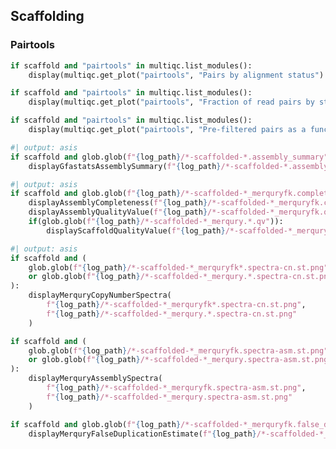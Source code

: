 ::::: {.content-visible when-meta="scaffold"}

## Scaffolding

### Pairtools

```python
if scaffold and "pairtools" in multiqc.list_modules():
    display(multiqc.get_plot("pairtools", "Pairs by alignment status").show())
```

```python
if scaffold and "pairtools" in multiqc.list_modules():
    display(multiqc.get_plot("pairtools", "Fraction of read pairs by strand orientation").show())
```

```python
if scaffold and "pairtools" in multiqc.list_modules():
    display(multiqc.get_plot("pairtools", "Pre-filtered pairs as a function of genomic separation (in detail)").show())
```

```python
#| output: asis
if scaffold and glob.glob(f"{log_path}/*-scaffolded-*.assembly_summary"):
    displayGfastatsAssemblySummary(f"{log_path}/*-scaffolded-*.assembly_summary")
```

```python
#| output: asis
if scaffold and glob.glob(f"{log_path}/*-scaffolded-*_merquryfk.completeness.stats"):
    displayAssemblyCompleteness(f"{log_path}/*-scaffolded-*_merquryfk.completeness.stats")
    displayAssemblyQualityValue(f"{log_path}/*-scaffolded-*_merquryfk.qv")
    if(glob.glob(f"{log_path}/*-scaffolded-*_merqury.*.qv")):
        displayScaffoldQualityValue(f"{log_path}/*-scaffolded-*_merqury.*.qv")
```

```python
#| output: asis
if scaffold and (
    glob.glob(f"{log_path}/*-scaffolded-*_merquryfk*.spectra-cn.st.png")
    or glob.glob(f"{log_path}/*-scaffolded-*_merqury.*.spectra-cn.st.png")
):
    displayMerquryCopyNumberSpectra(
        f"{log_path}/*-scaffolded-*_merquryfk*.spectra-cn.st.png",
        f"{log_path}/*-scaffolded-*_merqury.*.spectra-cn.st.png"
    )

if scaffold and (
    glob.glob(f"{log_path}/*-scaffolded-*_merquryfk.spectra-asm.st.png")
    or glob.glob(f"{log_path}/*-scaffolded-*_merqury.spectra-asm.st.png")
):
    displayMerquryAssemblySpectra(
        f"{log_path}/*-scaffolded-*_merquryfk.spectra-asm.st.png",
        f"{log_path}/*-scaffolded-*_merqury.spectra-asm.st.png"
    )

if scaffold and glob.glob(f"{log_path}/*-scaffolded-*_merquryfk.false_duplications.tsv"):
    displayMerquryFalseDuplicationEstimate(f"{log_path}/*-scaffolded-*_merquryfk.false_duplications.tsv")
```

:::::
